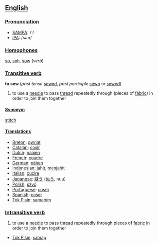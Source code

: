 ==[[English]]==

=== [[Pronunciation]] ===
*[[w:SAMPA|SAMPA]]: /'/
*[[w:IPA|IPA]]: /səʊ/

=== [[Homophone]]s ===

[[so]], [[soh]], [[sow]] (''verb'')

=== [[Transitive verb]] ===

'''to sew''' (''past tense'' [[sewed]], ''past participle'' [[sewn]] or [[sewed]])

# to use a [[needle]] to pass [[thread]] repeatedly through (pieces of [[fabric]]) in order to join them together

==== [[Synonym]] ====
[[stitch]]

==== [[Translation]]s ====
*[[Breton]]: [[gwriat]]
*[[Catalan]]: [[cosir]]
*[[Dutch]]: [[naaien]]
*[[French]]: [[coudre]]
*[[German]]: [[nähen]]
*[[Indonesian]]: [[jahit]], [[jahit|menjahit]]
*[[Italian]]: [[cucire]]
*[[Japanese]]: [[縫う]] ([[ぬう]], nuu)
*[[Polish]]: [[szyć]]
*[[Portuguese]]: [[coser]]
*[[Spanish]]: [[coser]]
*[[Tok Pisin]]: [[samapim]]

=== [[Intransitive verb]] ===

# to use a [[needle]] to pass [[thread]] repeatedly through pieces of [[fabric]] in order to join them together

*[[Tok Pisin]]: [[samap]]